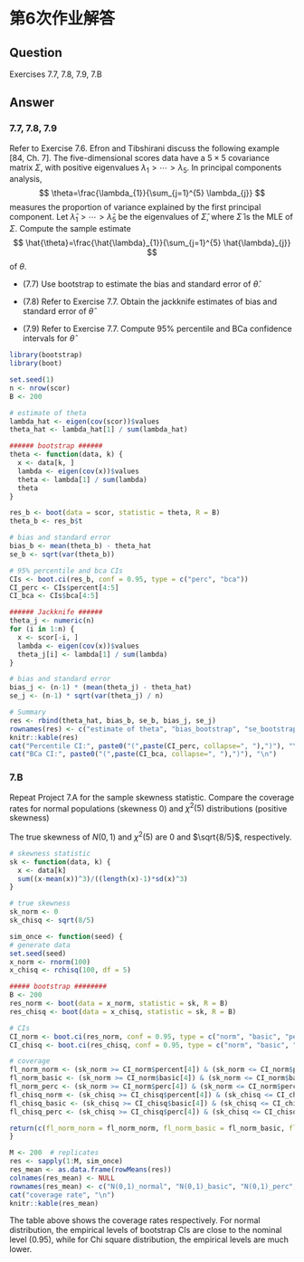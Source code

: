 # 第6次作业解答


## Question
Exercises 7.7, 7.8, 7.9, 7.B



## Answer

### 7.7, 7.8, 7.9
Refer to Exercise 7.6. Efron and Tibshirani discuss the following example [84, Ch. 7]. The five-dimensional scores data have a $5 \times 5$ covariance matrix $\Sigma$, with positive eigenvalues $\lambda_{1}>\cdots>\lambda_{5}$. In principal components analysis,
$$
\theta=\frac{\lambda_{1}}{\sum_{j=1}^{5} \lambda_{j}}
$$
measures the proportion of variance explained by the first principal component. Let $\hat{\lambda}_{1}>\cdots>\hat{\lambda}_{5}$ be the eigenvalues of $\hat{\Sigma}$, where $\hat{\Sigma}$ is the MLE of $\Sigma$. Compute the sample estimate
$$
\hat{\theta}=\frac{\hat{\lambda}_{1}}{\sum_{j=1}^{5} \hat{\lambda}_{j}}
$$
of $\theta$. 

+ (7.7) Use bootstrap to estimate the bias and standard error of $\hat{\theta}$.

+ (7.8) Refer to Exercise 7.7. Obtain the jackknife estimates of bias and standard
error of $\hat{\theta}$

+ (7.9) Refer to Exercise 7.7. Compute 95% percentile and BCa confidence intervals
for $\hat{\theta}$

```r
library(bootstrap)
library(boot)

set.seed(1)
n <- nrow(scor)
B <- 200

# estimate of theta
lambda_hat <- eigen(cov(scor))$values
theta_hat <- lambda_hat[1] / sum(lambda_hat)

###### bootstrap ######
theta <- function(data, k) {
  x <- data[k, ]
  lambda <- eigen(cov(x))$values
  theta <- lambda[1] / sum(lambda)
  theta
}

res_b <- boot(data = scor, statistic = theta, R = B)
theta_b <- res_b$t

# bias and standard error
bias_b <- mean(theta_b) - theta_hat
se_b <- sqrt(var(theta_b))

# 95% percentile and bca CIs
CIs <- boot.ci(res_b, conf = 0.95, type = c("perc", "bca"))
CI_perc <- CIs$percent[4:5]
CI_bca <- CIs$bca[4:5]

###### Jackknife ######
theta_j <- numeric(n)
for (i in 1:n) {
  x <- scor[-i, ]
  lambda <- eigen(cov(x))$values
  theta_j[i] <- lambda[1] / sum(lambda)
}

# bias and standard error
bias_j <- (n-1) * (mean(theta_j) - theta_hat)
se_j <- (n-1) * sqrt(var(theta_j) / n)

# Summary
res <- rbind(theta_hat, bias_b, se_b, bias_j, se_j)
rownames(res) <- c("estimate of theta", "bias_bootstrap", "se_bootstrap", "bias_jackknife", "se_jackknife")
knitr::kable(res)
cat("Percentile CI:", paste0("(",paste(CI_perc, collapse=", "),")"), "\n") 
cat("BCa CI:", paste0("(",paste(CI_bca, collapse=", "),")"), "\n") 
```


### 7.B

Repeat Project 7.A for the sample skewness statistic. Compare the coverage
rates for normal populations (skewness 0) and $χ^2(5)$ distributions (positive
skewness)


The true skewness of $N(0,1)$ and $\chi^2(5)$ are $0$ and $\sqrt{8/5}$, respectively.
```r
# skewness statistic
sk <- function(data, k) {
  x <- data[k]
  sum((x-mean(x))^3)/((length(x)-1)*sd(x)^3)
}

# true skewness
sk_norm <- 0
sk_chisq <- sqrt(8/5)

sim_once <- function(seed) {
# generate data
set.seed(seed)
x_norm <- rnorm(100)
x_chisq <- rchisq(100, df = 5)

##### bootstrap ########
B <- 200
res_norm <- boot(data = x_norm, statistic = sk, R = B)
res_chisq <- boot(data = x_chisq, statistic = sk, R = B)

# CIs
CI_norm <- boot.ci(res_norm, conf = 0.95, type = c("norm", "basic", "perc"))
CI_chisq <- boot.ci(res_chisq, conf = 0.95, type = c("norm", "basic", "perc"))

# coverage 
fl_norm_norm <- (sk_norm >= CI_norm$percent[4]) & (sk_norm <= CI_norm$percent[5])
fl_norm_basic <- (sk_norm >= CI_norm$basic[4]) & (sk_norm <= CI_norm$basic[5])
fl_norm_perc <- (sk_norm >= CI_norm$perc[4]) & (sk_norm <= CI_norm$perc[5])
fl_chisq_norm <- (sk_chisq >= CI_chisq$percent[4]) & (sk_chisq <= CI_chisq$percent[5])
fl_chisq_basic <- (sk_chisq >= CI_chisq$basic[4]) & (sk_chisq <= CI_chisq$basic[5])
fl_chisq_perc <- (sk_chisq >= CI_chisq$perc[4]) & (sk_chisq <= CI_chisq$perc[5])

return(c(fl_norm_norm = fl_norm_norm, fl_norm_basic = fl_norm_basic, fl_norm_perc = fl_norm_perc, fl_chisq_norm = fl_chisq_norm, fl_chisq_basic = fl_chisq_basic, fl_chisq_perc = fl_chisq_perc))
}

M <- 200  # replicates
res <- sapply(1:M, sim_once)
res_mean <- as.data.frame(rowMeans(res)) 
colnames(res_mean) <- NULL
rownames(res_mean) <- c("N(0,1)_normal", "N(0,1)_basic", "N(0,1)_perc", "Chisq(5)_norm", "Chisq(5)_basic", "Chisq(5)_perc")
cat("coverage rate", "\n")
knitr::kable(res_mean) 
``` 
The table above shows the coverage rates respectively. For normal distribution, the empirical levels of bootstrap CIs are close to the nominal level ($0.95$), while for Chi square distribution, the empirical levels are much lower.  